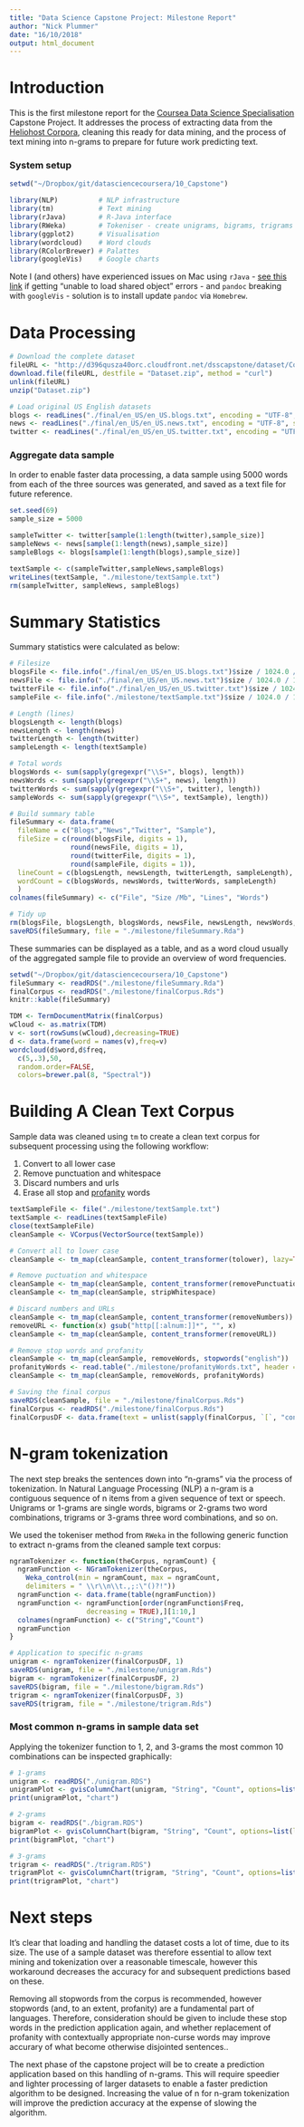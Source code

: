 ```yaml
---
title: "Data Science Capstone Project: Milestone Report"
author: "Nick Plummer"
date: "16/10/2018"
output: html_document
---
```


# Introduction

This is the first milestone report for the [Coursea Data Science Specialisation](https://www.coursera.org/specializations/jhu-data-science) Capstone Project. It addresses the process of extracting data from the [Heliohost Corpora](http://www.corpora.heliohost.org), cleaning this ready for data mining, and the process of text mining into n-grams to prepare for future work predicting text.

### System setup

```r
setwd("~/Dropbox/git/datasciencecoursera/10_Capstone")
```
```r
library(NLP)          # NLP infrastructure
library(tm)           # Text mining
library(rJava)        # R-Java interface
library(RWeka)        # Tokeniser - create unigrams, bigrams, trigrams
library(ggplot2)      # Visualisation
library(wordcloud)    # Word clouds
library(RColorBrewer) # Palattes
library(googleVis)    # Google charts
```

Note I (and others) have experienced issues on Mac using ```rJava``` - [see this link](https://zhiyzuo.github.io/installation-rJava/) if getting "unable to load shared object" errors - and ```pandoc``` breaking with ```googleVis``` - solution is to install update ```pandoc``` via ```Homebrew```.

# Data Processing

```r
# Download the complete dataset 
fileURL <- "http://d396qusza40orc.cloudfront.net/dsscapstone/dataset/Coursera-SwiftKey.zip"
download.file(fileURL, destfile = "Dataset.zip", method = "curl")
unlink(fileURL)
unzip("Dataset.zip")

# Load original US English datasets
blogs <- readLines("./final/en_US/en_US.blogs.txt", encoding = "UTF-8", skipNul=TRUE)
news <- readLines("./final/en_US/en_US.news.txt", encoding = "UTF-8", skipNul=TRUE)
twitter <- readLines("./final/en_US/en_US.twitter.txt", encoding = "UTF-8", skipNul=TRUE)
```

### Aggregate data sample

In order to enable faster data processing, a data sample using 5000 words from each of the three sources was generated, and saved as a text file for future reference.

```r
set.seed(69)
sample_size = 5000

sampleTwitter <- twitter[sample(1:length(twitter),sample_size)]
sampleNews <- news[sample(1:length(news),sample_size)]
sampleBlogs <- blogs[sample(1:length(blogs),sample_size)]

textSample <- c(sampleTwitter,sampleNews,sampleBlogs)
writeLines(textSample, "./milestone/textSample.txt")
rm(sampleTwitter, sampleNews, sampleBlogs)
```


# Summary Statistics

Summary statistics were calculated as below:

```r
# Filesize
blogsFile <- file.info("./final/en_US/en_US.blogs.txt")$size / 1024.0 / 1024.0
newsFile <- file.info("./final/en_US/en_US.news.txt")$size / 1024.0 / 1024.0
twitterFile <- file.info("./final/en_US/en_US.twitter.txt")$size / 1024.0 / 1024.0
sampleFile <- file.info("./milestone/textSample.txt")$size / 1024.0 / 1024.0

# Length (lines)
blogsLength <- length(blogs)
newsLength <- length(news)
twitterLength <- length(twitter)
sampleLength <- length(textSample)

# Total words
blogsWords <- sum(sapply(gregexpr("\\S+", blogs), length))
newsWords <- sum(sapply(gregexpr("\\S+", news), length))
twitterWords <- sum(sapply(gregexpr("\\S+", twitter), length))
sampleWords <- sum(sapply(gregexpr("\\S+", textSample), length))

# Build summary table
fileSummary <- data.frame(
  fileName = c("Blogs","News","Twitter", "Sample"),
  fileSize = c(round(blogsFile, digits = 1), 
               round(newsFile, digits = 1), 
               round(twitterFile, digits = 1),
               round(sampleFile, digits = 1)),
  lineCount = c(blogsLength, newsLength, twitterLength, sampleLength),
  wordCount = c(blogsWords, newsWords, twitterWords, sampleLength)                  
  )
colnames(fileSummary) <- c("File", "Size /Mb", "Lines", "Words")

# Tidy up
rm(blogsFile, blogsLength, blogsWords, newsFile, newsLength, newsWords, twitterFile, twitterLength, twitterWords, sampleFile, sampleLength, sampleWords)
saveRDS(fileSummary, file = "./milestone/fileSummary.Rda")
```

These summaries can be displayed as a table, and as a word cloud usually of the aggregated sample file to provide an overview of word frequencies. 

```r
setwd("~/Dropbox/git/datasciencecoursera/10_Capstone")
fileSummary <- readRDS("./milestone/fileSummary.Rda")
finalCorpus <- readRDS("./milestone/finalCorpus.Rds")
knitr::kable(fileSummary)
```

```r
TDM <- TermDocumentMatrix(finalCorpus)
wCloud <- as.matrix(TDM)
v <- sort(rowSums(wCloud),decreasing=TRUE)
d <- data.frame(word = names(v),freq=v)
wordcloud(d$word,d$freq,
  c(5,.3),50,
  random.order=FALSE,
  colors=brewer.pal(8, "Spectral"))
```

# Building A Clean Text Corpus

Sample data was cleaned using ```tm``` to create a clean text corpus for subsequent processing using the following workflow:

1. Convert to all lower case
2. Remove punctuation and whitespace
3. Discard numbers and urls
4. Erase all stop and [profanity](http://www.cs.cmu.edu/~biglou/resources/) words

```r
textSampleFile <- file("./milestone/textSample.txt")
textSample <- readLines(textSampleFile)
close(textSampleFile)
cleanSample <- VCorpus(VectorSource(textSample))

# Convert all to lower case
cleanSample <- tm_map(cleanSample, content_transformer(tolower), lazy=TRUE)

# Remove puctuation and whitespace
cleanSample <- tm_map(cleanSample, content_transformer(removePunctuation), preserve_intra_word_dashes=TRUE)
cleanSample <- tm_map(cleanSample, stripWhitespace)

# Discard numbers and URLs
cleanSample <- tm_map(cleanSample, content_transformer(removeNumbers))
removeURL <- function(x) gsub("http[[:alnum:]]*", "", x) 
cleanSample <- tm_map(cleanSample, content_transformer(removeURL))

# Remove stop words and profanity
cleanSample <- tm_map(cleanSample, removeWords, stopwords("english"))
profanityWords <- read.table("./milestone/profanityWords.txt", header = FALSE)
cleanSample <- tm_map(cleanSample, removeWords, profanityWords)

# Saving the final corpus
saveRDS(cleanSample, file = "./milestone/finalCorpus.Rds")
finalCorpus <- readRDS("./milestone/finalCorpus.Rds")
finalCorpusDF <- data.frame(text = unlist(sapply(finalCorpus, `[`, "content")), stringsAsFactors = FALSE)
```

# N-gram tokenization

The next step breaks the sentences down into "n-grams" via the process of tokenization. In Natural Language Processing (NLP) a n-gram is a contiguous sequence of n items from a given sequence of text or speech. Unigrams or 1-grams are single words, bigrams or 2-grams two word combinations, trigrams or 3-grams three word combinations, and so on.

We used the tokeniser method from ```RWeka``` in the following generic function to extract n-grams from the cleaned sample text corpus:

```r
ngramTokenizer <- function(theCorpus, ngramCount) {
  ngramFunction <- NGramTokenizer(theCorpus, 
    Weka_control(min = ngramCount, max = ngramCount, 
    delimiters = " \\r\\n\\t.,;:\"()?!"))
  ngramFunction <- data.frame(table(ngramFunction))
  ngramFunction <- ngramFunction[order(ngramFunction$Freq, 
                   decreasing = TRUE),][1:10,]
  colnames(ngramFunction) <- c("String","Count")
  ngramFunction
}

# Application to specific n-grams
unigram <- ngramTokenizer(finalCorpusDF, 1)
saveRDS(unigram, file = "./milestone/unigram.Rds")
bigram <- ngramTokenizer(finalCorpusDF, 2)
saveRDS(bigram, file = "./milestone/bigram.Rds")
trigram <- ngramTokenizer(finalCorpusDF, 3)
saveRDS(trigram, file = "./milestone/trigram.Rds")
```

### Most common n-grams in sample data set

Applying the tokenizer function to 1, 2, and 3-grams the most common 10 combinations can be inspected graphically:

```r
# 1-grams
unigram <- readRDS("./unigram.RDS")
unigramPlot <- gvisColumnChart(unigram, "String", "Count", options=list(legend="none"))
print(unigramPlot, "chart")
```

```r
# 2-grams
bigram <- readRDS("./bigram.RDS")
bigramPlot <- gvisColumnChart(bigram, "String", "Count", options=list(legend="none"))
print(bigramPlot, "chart")
```

```r
# 3-grams
trigram <- readRDS("./trigram.RDS")
trigramPlot <- gvisColumnChart(trigram, "String", "Count", options=list(legend="none"))
print(trigramPlot, "chart")
```

# Next steps

It's clear that loading and handling the dataset costs a lot of time, due to its size. The use of a sample dataset was therefore essential to allow text mining and tokenization over a reasonable timescale, however this workaround decreases the accuracy for and subsequent predictions based on these.

Removing all stopwords from the corpus is recommended, however stopwords (and, to an extent, profanity) are a fundamental part of languages. Therefore, consideration should be given to include these stop words in the prediction application again, and whether replacement of profanity with contextually appropriate non-curse words may improve accurary of what become otherwise disjointed sentences..

The next phase of the capstone project will be to create a prediction application based on this handling of n-grams. This will require speedier and lighter processing of larger datasets to enable a faster prediction algorithm to be designed. Increasing the value of n for n-gram tokenization will improve the prediction accuracy at the expense of slowing the algorithm. 

